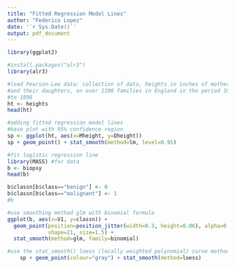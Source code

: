 ```yaml
---
title: "Fitted Regression Model Lines"
author: "Federico Lopez"
date: '`r Sys.Date()`'
output: pdf_document
---
```



```r
library(ggplot2)

#install.packages("alr3")
library(alr3)

#load Pearson-Lee data: collection of data, heights in inches of mothers 
#and their daughters, on over 1100 families in England in the period 1893
#to 1898
ht <- heights
head(ht)

#adding fitted regression model lines
#base plot with 95% confidence region
sp <- ggplot(ht, aes(x=Mheight, y=Dheight))
sp + geom_point() + stat_smooth(method=lm, level=0.95)

#fit logistic regression line
library(MASS) #for data
b <- biopsy
head(b)

b$classn[b$class=="benign"] <- 0
b$classn[b$class=="malignant"] <- 1
#b

#use smoothing method glm with binomial formula
ggplot(b, aes(x=V1, y=classn)) + 
  geom_point(position=position_jitter(width=0.3, height=0.06), alpha=0.4,
             shape=21, size=1.5) + 
  stat_smooth(method=glm, family=binomial)

#use the stat_smooth() loess (locally weighted polynomial) curve method
    sp + geom_point(colour="gray") + stat_smooth(method=loess)
```
